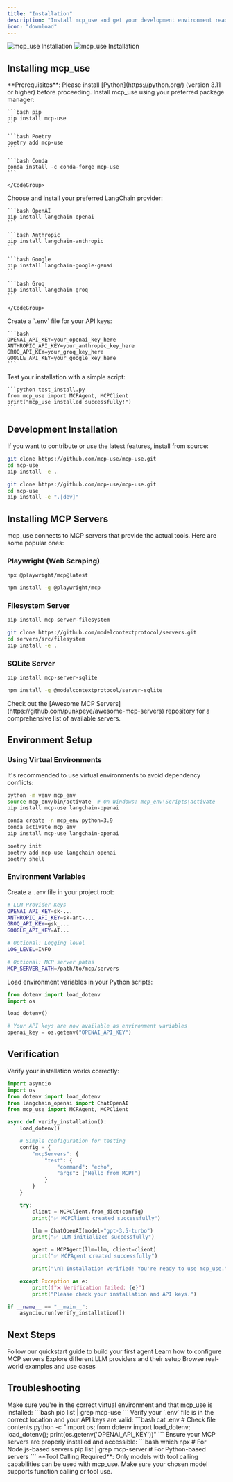 ```yaml
---
title: "Installation"
description: "Install mcp_use and get your development environment ready"
icon: "download"
---
```


<img
  className="block dark:hidden my-0 pointer-events-none"
  src="/images/hero-light.png"
  alt="mcp_use Installation"
/>
<img
  className="hidden dark:block my-0 pointer-events-none"
  src="/images/hero-dark.png"
  alt="mcp_use Installation"
/>

## Installing mcp_use

<Info>
  **Prerequisites**: Please install [Python](https://python.org/) (version 3.11 or higher) before proceeding.
</Info>

<Steps>
  <Step title="Install the library">
    Install mcp_use using your preferred package manager:
    <CodeGroup>

    ```bash pip
    pip install mcp-use
    ```

    ```bash Poetry
    poetry add mcp-use
    ```

    ```bash Conda
    conda install -c conda-forge mcp-use
    ```

    </CodeGroup>
  </Step>
  <Step title="Install LLM provider">
    Choose and install your preferred LangChain provider:
    <CodeGroup>

    ```bash OpenAI
    pip install langchain-openai
    ```

    ```bash Anthropic
    pip install langchain-anthropic
    ```

    ```bash Google
    pip install langchain-google-genai
    ```

    ```bash Groq
    pip install langchain-groq
    ```

    </CodeGroup>
  </Step>
  <Step title="Set up environment">
    Create a `.env` file for your API keys:

    ```bash
    OPENAI_API_KEY=your_openai_key_here
    ANTHROPIC_API_KEY=your_anthropic_key_here
    GROQ_API_KEY=your_groq_key_here
    GOOGLE_API_KEY=your_google_key_here
    ```
  </Step>
  <Step title="Verify installation">
    Test your installation with a simple script:

    ```python test_install.py
    from mcp_use import MCPAgent, MCPClient
    print("mcp_use installed successfully!")
    ```
  </Step>
</Steps>

## Development Installation

If you want to contribute or use the latest features, install from source:

<CodeGroup>

```bash Git Clone
git clone https://github.com/mcp-use/mcp-use.git
cd mcp-use
pip install -e .
```

```bash Development Mode
git clone https://github.com/mcp-use/mcp-use.git
cd mcp-use
pip install -e ".[dev]"
```

</CodeGroup>

## Installing MCP Servers

mcp_use connects to MCP servers that provide the actual tools. Here are some popular ones:

### Playwright (Web Scraping)

<CodeGroup>

```bash NPM
npx @playwright/mcp@latest
```

```bash Global Install
npm install -g @playwright/mcp
```

</CodeGroup>

### Filesystem Server

<CodeGroup>

```bash Python
pip install mcp-server-filesystem
```

```bash From Source
git clone https://github.com/modelcontextprotocol/servers.git
cd servers/src/filesystem
pip install -e .
```

</CodeGroup>

### SQLite Server

<CodeGroup>

```bash Python
pip install mcp-server-sqlite
```

```bash NPM
npm install -g @modelcontextprotocol/server-sqlite
```

</CodeGroup>

<Tip>
  Check out the [Awesome MCP Servers](https://github.com/punkpeye/awesome-mcp-servers) repository for a comprehensive list of available servers.
</Tip>

## Environment Setup

### Using Virtual Environments

It's recommended to use virtual environments to avoid dependency conflicts:

<CodeGroup>

```bash venv
python -m venv mcp_env
source mcp_env/bin/activate  # On Windows: mcp_env\Scripts\activate
pip install mcp-use langchain-openai
```

```bash conda
conda create -n mcp_env python=3.9
conda activate mcp_env
pip install mcp-use langchain-openai
```

```bash Poetry
poetry init
poetry add mcp-use langchain-openai
poetry shell
```

</CodeGroup>

### Environment Variables

Create a `.env` file in your project root:

```bash .env
# LLM Provider Keys
OPENAI_API_KEY=sk-...
ANTHROPIC_API_KEY=sk-ant-...
GROQ_API_KEY=gsk_...
GOOGLE_API_KEY=AI...

# Optional: Logging level
LOG_LEVEL=INFO

# Optional: MCP server paths
MCP_SERVER_PATH=/path/to/mcp/servers
```

Load environment variables in your Python scripts:

```python
from dotenv import load_dotenv
import os

load_dotenv()

# Your API keys are now available as environment variables
openai_key = os.getenv("OPENAI_API_KEY")
```

## Verification

Verify your installation works correctly:

```python verify_setup.py
import asyncio
import os
from dotenv import load_dotenv
from langchain_openai import ChatOpenAI
from mcp_use import MCPAgent, MCPClient

async def verify_installation():
    load_dotenv()

    # Simple configuration for testing
    config = {
        "mcpServers": {
            "test": {
                "command": "echo",
                "args": ["Hello from MCP!"]
            }
        }
    }

    try:
        client = MCPClient.from_dict(config)
        print("✅ MCPClient created successfully")

        llm = ChatOpenAI(model="gpt-3.5-turbo")
        print("✅ LLM initialized successfully")

        agent = MCPAgent(llm=llm, client=client)
        print("✅ MCPAgent created successfully")

        print("\n🎉 Installation verified! You're ready to use mcp_use.")

    except Exception as e:
        print(f"❌ Verification failed: {e}")
        print("Please check your installation and API keys.")

if __name__ == "__main__":
    asyncio.run(verify_installation())
```

## Next Steps

<CardGroup cols={2}>
  <Card title="Quick Start" icon="rocket" href="/getting-started/quickstart">
    Follow our quickstart guide to build your first agent
  </Card>
  <Card title="Configuration" icon="gear" href="/getting-started/configuration">
    Learn how to configure MCP servers
  </Card>
  <Card title="LLM Integration" icon="brain" href="/agent/llm-integration">
    Explore different LLM providers and their setup
  </Card>
  <Card title="Examples" icon="code" href="https://github.com/mcp-use/mcp-use/tree/main/examples">
    Browse real-world examples and use cases
  </Card>
</CardGroup>

## Troubleshooting

<AccordionGroup>
  <Accordion title="Import errors or module not found">
    Make sure you're in the correct virtual environment and that mcp_use is installed:
    ```bash
    pip list | grep mcp-use
    ```
  </Accordion>
  <Accordion title="API key errors">
    Verify your `.env` file is in the correct location and your API keys are valid:
    ```bash
    cat .env  # Check file contents
    python -c "import os; from dotenv import load_dotenv; load_dotenv(); print(os.getenv('OPENAI_API_KEY'))"
    ```
  </Accordion>
  <Accordion title="MCP server not found">
    Ensure your MCP servers are properly installed and accessible:
    ```bash
    which npx  # For Node.js-based servers
    pip list | grep mcp-server  # For Python-based servers
    ```
  </Accordion>
</AccordionGroup>

<Warning>
  **Tool Calling Required**: Only models with tool calling capabilities can be used with mcp_use. Make sure your chosen model supports function calling or tool use.
</Warning>
